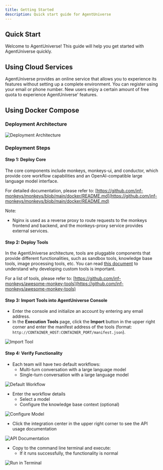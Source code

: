```yaml
---
title: Getting Started
description: Quick start guide for AgentUniverse
---
```


## Quick Start

Welcome to AgentUniverse! This guide will help you get started with AgentUniverse quickly.

## Using Cloud Services

AgentUniverse provides an online service that allows you to experience its features without setting up a complete environment. You can register using your email or phone number. New users enjoy a certain amount of free quota to experience AgentUniverse' features.

## Using Docker Compose

### Deployment Architecture

![Deployment Architecture](~/assets/installation/helm-architecture.png)

### Deployment Steps

#### Step 1: Deploy Core

The core components include monkeys, monkeys-ui, and conductor, which provide core workflow capabilities and an OpenAI-compatible large language model interface.

For detailed documentation, please refer to: [https://github.com/inf-monkeys/monkeys/blob/main/docker/README.md](https://github.com/inf-monkeys/monkeys/blob/main/docker/README.md)

Note:
- Nginx is used as a reverse proxy to route requests to the monkeys frontend and backend, and the monkeys-proxy service provides external services.

#### Step 2: Deploy Tools

In the AgentUniverse architecture, tools are pluggable components that provide different functionalities, such as sandbox tools, knowledge base tools, image processing tools, etc. You can read [this document](/docs/en/tools/build-custom-tools) to understand why developing custom tools is important.

For a list of tools, please refer to: [https://github.com/inf-monkeys/awesome-monkey-tools](https://github.com/inf-monkeys/awesome-monkey-tools)

#### Step 3: Import Tools into AgentUniverse Console

- Enter the console and initialize an account by entering any email address.
- In the **Execution Tools** page, click the **Import** button in the upper right corner and enter the manifest address of the tools (format: `http://CONTAINER_HOST:CONTAINER_PORT/manifest.json`).

![Import Tool](~/assets/installation/import-tool.png)

#### Step 4: Verify Functionality

- Each team will have two default workflows:
  - Multi-turn conversation with a large language model
  - Single-turn conversation with a large language model

![Default Workflow](~/assets/installation/default-workflow.png)

- Enter the workflow details
  - Select a model
  - Configure the knowledge base context (optional)

![Configure Model](~/assets/installation/config-model.png)

- Click the integration center in the upper right corner to see the API usage documentation

![API Documentation](~/assets/installation/api-doc.png)

- Copy to the command line terminal and execute:
  - If it runs successfully, the functionality is normal

![Run in Terminal](~/assets/installation/run-in-terminal.png)
